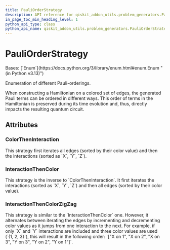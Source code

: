 ```yaml
---
title: PauliOrderStrategy
description: API reference for qiskit_addon_utils.problem_generators.PauliOrderStrategy
in_page_toc_min_heading_level: 1
python_api_type: class
python_api_name: qiskit_addon_utils.problem_generators.PauliOrderStrategy
---
```


# PauliOrderStrategy

<Class id="qiskit_addon_utils.problem_generators.PauliOrderStrategy" isDedicatedPage={true} github="https://github.com/Qiskit/qiskit-addon-utils/tree/main/qiskit_addon_utils/problem_generators/generate_xyz_hamiltonian.py#L29-L53" signature="PauliOrderStrategy(value)" modifiers="class">
  Bases: [`Enum`](https://docs.python.org/3/library/enum.html#enum.Enum "(in Python v3.13)")

  Enumeration of different Pauli-orderings.

  When constructing a Hamiltonian on a colored set of edges, the generated Pauli terms can be ordered in different ways. This order of terms in the Hamiltonian is preserved during its time evolution and, thus, directly impacts the resulting quantum circuit.

  ## Attributes

  ### ColorThenInteraction

  <Attribute id="qiskit_addon_utils.problem_generators.PauliOrderStrategy.ColorThenInteraction" attributeValue="1">
    This strategy first iterates all edges (sorted by their color value) and then the interactions (sorted as `X`, `Y`, `Z`).
  </Attribute>

  ### InteractionThenColor

  <Attribute id="qiskit_addon_utils.problem_generators.PauliOrderStrategy.InteractionThenColor" attributeValue="2">
    This strategy is the inverse to `ColorThenInteraction`. It first iterates the interactions (sorted as `X`, `Y`, `Z`) and then all edges (sorted by their color value).
  </Attribute>

  ### InteractionThenColorZigZag

  <Attribute id="qiskit_addon_utils.problem_generators.PauliOrderStrategy.InteractionThenColorZigZag" attributeValue="3">
    This strategy is similar to the `InteractionThenColor` one. However, it alternates between iterating the edges by incrementing and decrementing color values as it jumps from one interaction to the next. For example, if only `X` and `Y` interactions are included and three color values are used (`{1, 2, 3}`), this will result in the following order: `["X on 1", "X on 2", "X on 3", "Y on 3", "Y on 2", "Y on 1"]`.
  </Attribute>
</Class>


